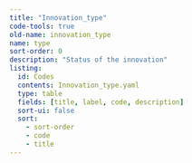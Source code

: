 ```yaml
---
title: "Innovation_type"
code-tools: true
old-name: innovation_type
name: type
sort-order: 0
description: "Status of the innovation"
listing:
  id: Codes
  contents: Innovation_type.yaml
  type: table
  fields: [title, label, code, description]
  sort-ui: false
  sort:
    - sort-order
    - code
    - title
---
```


:::{ #Codes }
:::
